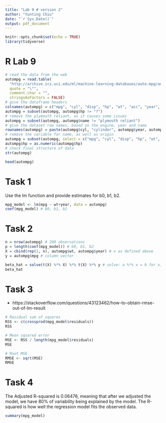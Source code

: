 ```yaml
---
title: "Lab 9 # version 2"
author: "Yunting Chiu"
date: "`r Sys.Date()`"
output: pdf_document
---
```


```r
knitr::opts_chunk$set(echo = TRUE)
library(tidyverse)
```

# R Lab 9

```r
# read the data from the web
autompg = read.table(
  "http://archive.ics.uci.edu/ml/machine-learning-databases/auto-mpg/auto-mpg.data",
  quote = "\"",
  comment.char = "",
  stringsAsFactors = FALSE)
# give the dataframe headers
colnames(autompg) = c("mpg", "cyl", "disp", "hp", "wt", "acc", "year", "origin", "name") # remove missing data, which is stored as "?"
autompg = subset(autompg, autompg$hp != "?")
# remove the plymouth reliant, as it causes some issues
autompg = subset(autompg, autompg$name != "plymouth reliant")
# give the dataset row names, based on the engine, year and name
rownames(autompg) = paste(autompg$cyl, "cylinder", autompg$year, autompg$name)
# remove the variable for name, as well as origin
autompg = subset(autompg, select = c("mpg", "cyl", "disp", "hp", "wt", "acc", "year")) # change horsepower from character to numeric
autompg$hp = as.numeric(autompg$hp)
# check final structure of data
str(autompg)
```

```r
head(autompg)
```

# Task 1
Use the lm function and provide estimates for b0, b1, b2.
```r
mpg_model <- lm(mpg ~ wt+year, data = autompg)
coef(mpg_model) # b0, b1, b2
```

# Task 2
```r
n = nrow(autompg) # 390 observations
p = length(coef(mpg_model)) # b0, b1, b2
X = cbind(rep(1, n), autompg$wt, autompg$year) # x as defined above
y = autompg$mpg # column vector

beta_hat = solve(t(X) %*% X) %*% t(X) %*% y # solve: a %*% x = b for x, where b can be either a vector or a matrix.
beta_hat
```

# Task 3
- https://stackoverflow.com/questions/43123462/how-to-obtain-rmse-out-of-lm-result
```r
# Residual sum of squares
RSS <- c(crossprod(mpg_model$residuals))
RSS

# Mean squared error
MSE <- RSS / length(mpg_model$residuals)
MSE

# Root MSE
RMSE <- sqrt(MSE)
RMSE

```

# Task 4
The Adjusted R-squared is 0.06476, meaning that after we adjusted the model, we have 80% of variability being explained by the model. The R-squared is how well the regression model fits the observed data.
```r
summary(mpg_model)
```

